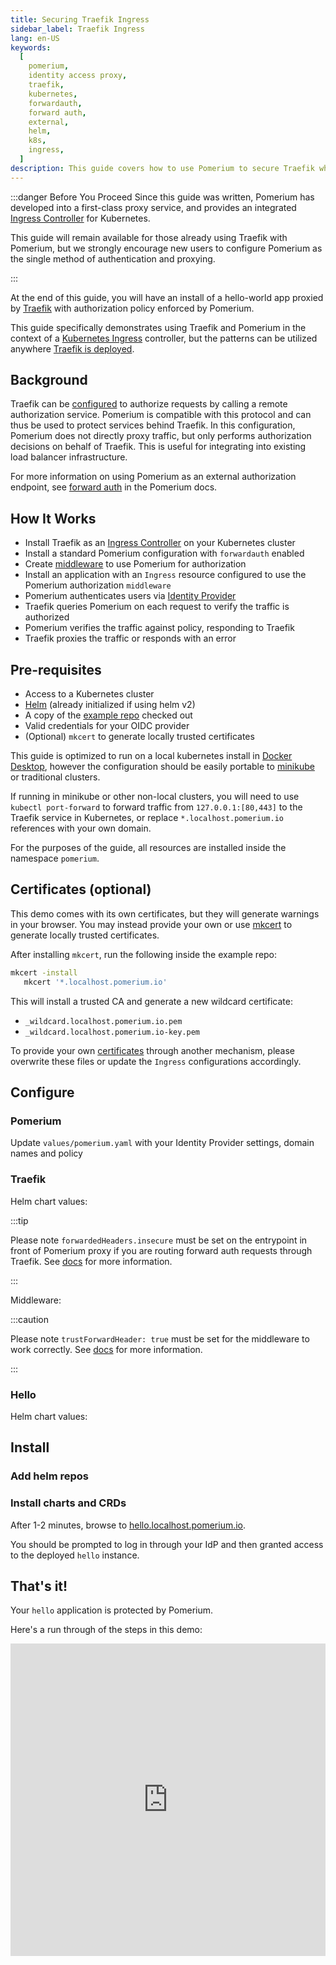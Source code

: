 ```yaml
---
title: Securing Traefik Ingress
sidebar_label: Traefik Ingress
lang: en-US
keywords:
  [
    pomerium,
    identity access proxy,
    traefik,
    kubernetes,
    forwardauth,
    forward auth,
    external,
    helm,
    k8s,
    ingress,
  ]
description: This guide covers how to use Pomerium to secure Traefik when used as a Kubernetes Ingress Controller
---
```



:::danger Before You Proceed Since this guide was written, Pomerium has developed into a first-class proxy service, and provides an integrated [Ingress Controller](/docs/k8s/ingress) for Kubernetes.

This guide will remain available for those already using Traefik with Pomerium, but we strongly encourage new users to configure Pomerium as the single method of authentication and proxying.

:::

At the end of this guide, you will have an install of a hello-world app proxied by [Traefik](https://containo.us/traefik/) with authorization policy enforced by Pomerium.

This guide specifically demonstrates using Traefik and Pomerium in the context of a [Kubernetes Ingress](https://docs.traefik.io/providers/kubernetes-ingress/) controller, but the patterns can be utilized anywhere [Traefik is deployed](https://docs.traefik.io/providers/overview/).

## Background

Traefik can be [configured](https://docs.traefik.io/middlewares/forwardauth/) to authorize requests by calling a remote authorization service. Pomerium is compatible with this protocol and can thus be used to protect services behind Traefik. In this configuration, Pomerium does not directly proxy traffic, but only performs authorization decisions on behalf of Traefik. This is useful for integrating into existing load balancer infrastructure.

For more information on using Pomerium as an external authorization endpoint, see [forward auth](https://www.pomerium.com/reference/#forward-auth) in the Pomerium docs.

## How It Works

- Install Traefik as an [Ingress Controller](https://kubernetes.io/docs/concepts/services-networking/ingress/) on your Kubernetes cluster
- Install a standard Pomerium configuration with `forwardauth` enabled
- Create [middleware](https://docs.traefik.io/middlewares/forwardauth/#configuration-examples) to use Pomerium for authorization
- Install an application with an `Ingress` resource configured to use the Pomerium authorization `middleware`
- Pomerium authenticates users via [Identity Provider](https://www.pomerium.com/docs/identity-providers/)
- Traefik queries Pomerium on each request to verify the traffic is authorized
- Pomerium verifies the traffic against policy, responding to Traefik
- Traefik proxies the traffic or responds with an error

## Pre-requisites

- Access to a Kubernetes cluster
- [Helm](https://helm.sh/) (already initialized if using helm v2)
- A copy of the [example repo](https://github.com/pomerium/pomerium/tree/main/examples/traefik-ingress) checked out
- Valid credentials for your OIDC provider
- (Optional) `mkcert` to generate locally trusted certificates

This guide is optimized to run on a local kubernetes install in [Docker Desktop](https://www.docker.com/products/docker-desktop), however the configuration should be easily portable to [minikube](https://kubernetes.io/docs/tutorials/hello-minikube/) or traditional clusters.

If running in minikube or other non-local clusters, you will need to use `kubectl port-forward` to forward traffic from `127.0.0.1:[80,443]` to the Traefik service in Kubernetes, or replace `*.localhost.pomerium.io` references with your own domain.

For the purposes of the guide, all resources are installed inside the namespace `pomerium`.

## Certificates (optional)

This demo comes with its own certificates, but they will generate warnings in your browser. You may instead provide your own or use [mkcert](https://github.com/FiloSottile/mkcert) to generate locally trusted certificates.

After installing `mkcert`, run the following inside the example repo:

```bash
mkcert -install
   mkcert '*.localhost.pomerium.io'
```

This will install a trusted CA and generate a new wildcard certificate:

- `_wildcard.localhost.pomerium.io.pem`
- `_wildcard.localhost.pomerium.io-key.pem`

To provide your own [certificates](https://www.pomerium.com/reference/#certificates) through another mechanism, please overwrite these files or update the `Ingress` configurations accordingly.

## Configure

### Pomerium

Update `values/pomerium.yaml` with your Identity Provider settings, domain names and policy

<PomeriumValues />

### Traefik

Helm chart values:

<TraefikValues />

:::tip

Please note `forwardedHeaders.insecure` must be set on the entrypoint in front of Pomerium proxy if you are routing forward auth requests through Traefik. See [docs](https://docs.traefik.io/routing/entrypoints/#forwarded-headers) for more information.

:::

Middleware:

<Middleware />

:::caution

Please note `trustForwardHeader: true` must be set for the middleware to work correctly. See [docs](https://docs.traefik.io/middlewares/forwardauth/#trustforwardheader) for more information.

:::

### Hello

Helm chart values:

<HelloValues />

## Install

### Add helm repos

<AddRepos />

### Install charts and CRDs

<Install />

After 1-2 minutes, browse to [hello.localhost.pomerium.io](https://hello.localhost.pomerium.io).

You should be prompted to log in through your IdP and then granted access to the deployed `hello` instance.

## That's it!

Your `hello` application is protected by Pomerium.

Here's a run through of the steps in this demo:

<iframe
  width="100%"
  height="500"
  src="https://www.youtube.com/embed/wrvNV9fP5hw?rel=0"
  frameborder="0"
  allow="accelerometer; clipboard-write; encrypted-media; gyroscope; picture-in-picture"
  allowFullScreen></iframe>
